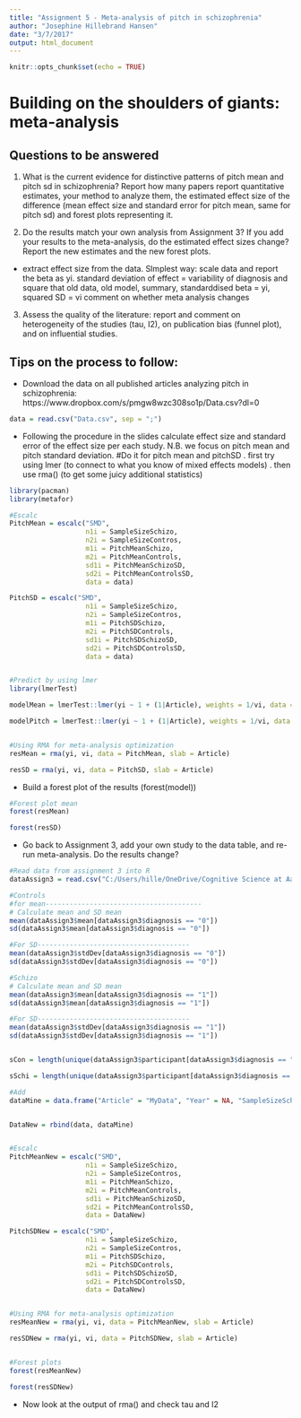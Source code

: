 ```yaml
---
title: "Assignment 5 - Meta-analysis of pitch in schizophrenia"
author: "Josephine Hillebrand Hansen"
date: "3/7/2017"
output: html_document
---
```


```r
knitr::opts_chunk$set(echo = TRUE)
```

# Building on the shoulders of giants: meta-analysis

## Questions to be answered

1. What is the current evidence for distinctive patterns of pitch mean and pitch sd in schizophrenia? Report how many papers report quantitative estimates, your method to analyze them, the estimated effect size of the difference (mean effect size and standard error for pitch mean, same for pitch sd) and forest plots representing it. 

2. Do the results match your own analysis from Assignment 3? If you add your results to the meta-analysis, do the estimated effect sizes change? Report the new estimates and the new forest plots.
- extract effect size from the data. SImplest way: scale data and report the beta as yi. standard deviation of effect = variability of diagnosis and square that
old data, old model, summary, standarddised beta = yi, squared SD = vi
comment on whether meta analysis changes

3. Assess the quality of the literature: report and comment on heterogeneity of the studies (tau, I2), on publication bias (funnel plot), and on influential studies.

## Tips on the process to follow:

- Download the data on all published articles analyzing pitch in schizophrenia: https://www.dropbox.com/s/pmgw8wzc308so1p/Data.csv?dl=0
```r
data = read.csv("Data.csv", sep = ";")
```


- Following the procedure in the slides calculate effect size and standard error of the effect size per each study. N.B. we focus on pitch mean and pitch standard deviation. #Do it for pitch mean and pitchSD
 . first try using lmer (to connect to what you know of mixed effects models)
 . then use rma() (to get some juicy additional statistics)

```r
library(pacman)
library(metafor)

#Escalc
PitchMean = escalc("SMD",
                   n1i = SampleSizeSchizo,
                   n2i = SampleSizeContros,
                   m1i = PitchMeanSchizo,
                   m2i = PitchMeanControls,
                   sd1i = PitchMeanSchizoSD,
                   sd2i = PitchMeanControlsSD,
                   data = data)

PitchSD = escalc("SMD",
                   n1i = SampleSizeSchizo,
                   n2i = SampleSizeContros,
                   m1i = PitchSDSchizo,
                   m2i = PitchSDControls,
                   sd1i = PitchSDSchizoSD,
                   sd2i = PitchSDControlsSD,
                   data = data)


#Predict by using lmer
library(lmerTest)

modelMean = lmerTest::lmer(yi ~ 1 + (1|Article), weights = 1/vi, data = PitchMean, control = lmerControl(check.nobs.vs.nlev = "ignore", check.nobs.vs.nRE = "ignore"))

modelPitch = lmerTest::lmer(yi ~ 1 + (1|Article), weights = 1/vi, data = PitchSD, control = lmerControl(check.nobs.vs.nlev = "ignore", check.nobs.vs.nRE = "ignore"))


#Using RMA for meta-analysis optimization
resMean = rma(yi, vi, data = PitchMean, slab = Article)

resSD = rma(yi, vi, data = PitchSD, slab = Article)

```


- Build a forest plot of the results (forest(model))
 
```r
#Forest plot mean
forest(resMean)

forest(resSD)


```

- Go back to Assignment 3, add your own study to the data table, and re-run meta-analysis. Do the results change?

```r
#Read data from assignment 3 into R
dataAssign3 = read.csv("C:/Users/hille/OneDrive/Cognitive Science at Aarhus University/2017 - Experimental Methods 3/assignments/Assignment-3/Assignment-3/dataExtractSchizo.csv")

#Controls
#for mean---------------------------------------
# Calculate mean and SD mean
mean(dataAssign3$mean[dataAssign3$diagnosis == "0"])
sd(dataAssign3$mean[dataAssign3$diagnosis == "0"])

#For SD--------------------------------------
mean(dataAssign3$stdDev[dataAssign3$diagnosis == "0"])
sd(dataAssign3$stdDev[dataAssign3$diagnosis == "0"])

#Schizo
# Calculate mean and SD mean
mean(dataAssign3$mean[dataAssign3$diagnosis == "1"])
sd(dataAssign3$mean[dataAssign3$diagnosis == "1"])

#For SD--------------------------------------
mean(dataAssign3$stdDev[dataAssign3$diagnosis == "1"])
sd(dataAssign3$stdDev[dataAssign3$diagnosis == "1"])


sCon = length(unique(dataAssign3$participant[dataAssign3$diagnosis == "0"]))

sSchi = length(unique(dataAssign3$participant[dataAssign3$diagnosis == "1"]))

#Add
dataMine = data.frame("Article" = "MyData", "Year" = NA, "SampleSizeSchizo" = sSchi, "SampleSizeContros" = sCon, "PitchMeanControls" = 149.0399, "PitchMeanControlsSD" = 55.38506, "PitchMeanSchizo" = 141.0266, "PitchMeanSchizoSD" = 49.09909, "PitchSDControls" = 22.75408, "PitchSDControlsSD" = 32.83777, "PitchSDSchizo" = 25.78532, "PitchSDSchizoSD" = 18.59616)


DataNew = rbind(data, dataMine)


#Escalc
PitchMeanNew = escalc("SMD",
                   n1i = SampleSizeSchizo,
                   n2i = SampleSizeContros,
                   m1i = PitchMeanSchizo,
                   m2i = PitchMeanControls,
                   sd1i = PitchMeanSchizoSD,
                   sd2i = PitchMeanControlsSD,
                   data = DataNew)

PitchSDNew = escalc("SMD",
                   n1i = SampleSizeSchizo,
                   n2i = SampleSizeContros,
                   m1i = PitchSDSchizo,
                   m2i = PitchSDControls,
                   sd1i = PitchSDSchizoSD,
                   sd2i = PitchSDControlsSD,
                   data = DataNew)


#Using RMA for meta-analysis optimization
resMeanNew = rma(yi, vi, data = PitchMeanNew, slab = Article)

resSDNew = rma(yi, vi, data = PitchSDNew, slab = Article)


#Forest plots
forest(resMeanNew)

forest(resSDNew)


```


- Now look at the output of rma() and check tau and I2


